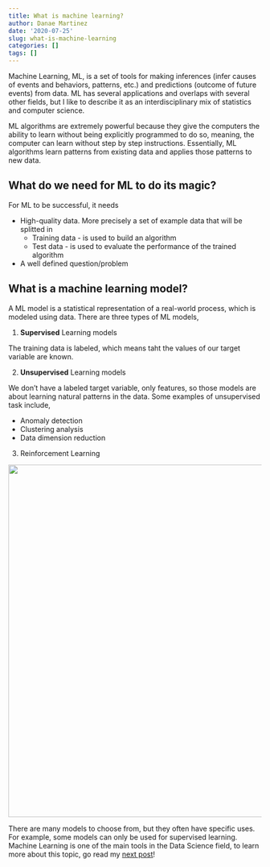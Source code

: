 ```yaml
---
title: What is machine learning?
author: Danae Martinez
date: '2020-07-25'
slug: what-is-machine-learning
categories: []
tags: []
---
```


Machine Learning, ML, is a set of tools for making inferences (infer causes of events and behaviors, patterns, etc.) and predictions (outcome of future events) from data. ML has several applications and overlaps with several other fields, but I like to describe it as an interdisciplinary mix of statistics and computer science.  

ML algorithms are extremely powerful because they give the computers the ability to learn without being explicitly programmed to do so, meaning, the computer can learn without step by step instructions. Essentially, ML algorithms learn patterns from existing data and applies those patterns to new data.

## What do we need for ML to do its magic? 

For ML to be successful, it needs 

- High-quality data. More precisely a set of example data that will be splitted in 
  - Training data - is used to build an algorithm 
  - Test data - is used to evaluate the performance of the trained algorithm 
- A well defined question/problem 

## What is a machine learning model? 

A ML model is a statistical representation of a real-world process, which is modeled using data. There are three types of ML models,

1. **Supervised** Learning models

The training data is labeled, which means taht the values of our target variable are known. 

2. **Unsupervised** Learning models

We don't have a labeled target variable, only features, so those models are about learning natural patterns in the data. Some examples of unsupervised task include, 

- Anomaly detection 
- Clustering analysis 
- Data dimension reduction 

3. Reinforcement Learning

<center>
<!-- ![](ml.png){width=700px}  -->
![](/ml.png){width=700px} 
</center>

There are many models to choose from, but they often have specific uses. For example, some models can only be used for supervised learning. Machine Learning is one of the main tools in the Data Science field, to learn more about this topic, go read my [next post](http://127.0.0.1:4321/2020/07/31/what-is-data-science/)!
